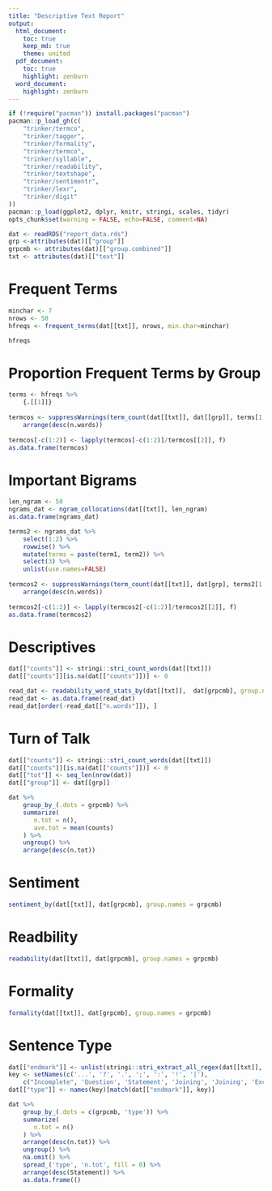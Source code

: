 ```yaml
---
title: "Descriptive Text Report"
output:
  html_document:
    toc: true
    keep_md: true     
    theme: united
  pdf_document:
    toc: true
    highlight: zenburn
  word_document:
    highlight: zenburn
---
```


```r
if (!require("pacman")) install.packages("pacman")
pacman::p_load_gh(c(
    "trinker/termco", 
    "trinker/tagger", 
    "trinker/formality",
    "trinker/termco",
    "trinker/syllable", 
    "trinker/readability",
    "trinker/textshape",    
    "trinker/sentimentr",
    "trinker/lexr",
    "trinker/digit"
))
pacman::p_load(ggplot2, dplyr, knitr, stringi, scales, tidyr)
opts_chunk$set(warning = FALSE, echo=FALSE, comment=NA)
```


```r
dat <- readRDS("report_data.rds")
grp <-attributes(dat)[["group"]]
grpcmb <- attributes(dat)[["group.combined"]]
txt <- attributes(dat)[["text"]]
````


# Frequent Terms

```r
minchar <- 7
nrows <- 50
hfreqs <- frequent_terms(dat[[txt]], nrows, min.char=minchar) 

hfreqs
```

# Proportion Frequent Terms by Group


```r
terms <- hfreqs %>%
    {.[[1]]}
    
termcos <- suppressWarnings(term_count(dat[[txt]], dat[[grp]], terms[1:8], group.names = grp)) %>%
    arrange(desc(n.words))
    
termcos[-c(1:2)] <- lapply(termcos[-c(1:2)]/termcos[[2]], f)
as.data.frame(termcos)
```



# Important Bigrams

```r
len_ngram <- 50
ngrams_dat <- ngram_collocations(dat[[txt]], len_ngram)
as.data.frame(ngrams_dat)
```


```r
terms2 <- ngrams_dat %>%
    select(1:2) %>%
    rowwise() %>%
    mutate(terms = paste(term1, term2)) %>%
    select(3) %>%
    unlist(use.names=FALSE)
    
termcos2 <- suppressWarnings(term_count(dat[[txt]], dat[grp], terms2[1:6], group.names = grp)) %>%
    arrange(desc(n.words))
    
termcos2[-c(1:2)] <- lapply(termcos2[-c(1:2)]/termcos2[[2]], f)
as.data.frame(termcos2)
```


# Descriptives

```r
dat[["counts"]] <- stringi::stri_count_words(dat[[txt]])
dat[["counts"]][is.na(dat[["counts"]])] <- 0

read_dat <- readability_word_stats_by(dat[[txt]],  dat[grpcmb], group.names = grpcmb)
read_dat <- as.data.frame(read_dat)
read_dat[order(-read_dat[["n.words"]]), ]
```

# Turn of Talk

```r
dat[["counts"]] <- stringi::stri_count_words(dat[[txt]])
dat[["counts"]][is.na(dat[["counts"]])] <- 0
dat[["tot"]] <- seq_len(nrow(dat))
dat[["group"]] <- dat[[grp]]

dat %>%
    group_by_(.dots = grpcmb) %>%
    summarize(
       n.tot = n(),        
       ave.tot = mean(counts)
    ) %>%
    ungroup() %>%
    arrange(desc(n.tot))
```


# Sentiment


```r
sentiment_by(dat[[txt]], dat[grpcmb], group.names = grpcmb)
```


# Readbility

```r
readability(dat[[txt]], dat[grpcmb], group.names = grpcmb)
```

# Formality

```r
formality(dat[[txt]], dat[grpcmb], group.names = grpcmb)
```


# Sentence Type

```r
dat[["endmark"]] <- unlist(stringi::stri_extract_all_regex(dat[[txt]], "((\\.{3})|([?.;:!|]))$"))
key <- setNames(c('...', '?', '.', ';', ':', '!', '|'), 
    c("Incomplete", 'Question', 'Statement', 'Joining', 'Joining', 'Exclamation', 'Incomplete'))
dat[["type"]] <- names(key)[match(dat[["endmark"]], key)]

dat %>%
    group_by_(.dots = c(grpcmb, 'type')) %>%
    summarize(
       n.tot = n()
    ) %>%
    arrange(desc(n.tot)) %>%
    ungroup() %>%
    na.omit() %>%
    spread_('type', 'n.tot', fill = 0) %>%
    arrange(desc(Statement)) %>%
    as.data.frame(()
```



